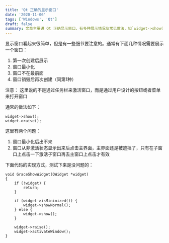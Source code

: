 ```yaml
---
title: 'Qt 正确的显示窗口'
date: '2020-11-06'
tags: ['Windows', 'Qt']
draft: false
summary: 文章主要讲 Qt 正确显示窗口，有多种展示情况及常见做法，如`widget->show(); widget->raise();`但存在窗口最小化后出不来等问题，给出`GraceShowWidget`函数代码可解决，测试无问题。 
---
```


显示窗口看起来很简单，但是有一些细节要注意的。通常有下面几种情况需要展示一个窗口：
1. 第一次创建后展示  
2. 窗口最小化    
3. 窗口不在最前面  
4. 窗口销毁后再次创建（同第1种）

注意： 这里说的不是通过任务栏来激活窗口，而是通过用户设计的按钮或者菜单来打开窗口

通常的做法如下：
```
widget->show();
widget->raise();
```
这里有两个问题：
1. 窗口最小化后出不来  
2. 窗口从非激活状态显示出来后点击主界面，主界面还是被遮挡了，只有在子窗口上点击一下激活子窗口再去主窗口上点击才有效  

下面代码的实现方式，测试下来是没问题的：
```
void GraceShowWidget(QWidget *widget)
{
    if (!widget) {
        return;
    }

    if (widget->isMinimized()) {
        widget->showNormal();
    } else {
        widget->show();
    }
	
    widget->raise();
    widget->activateWindow();
}
```